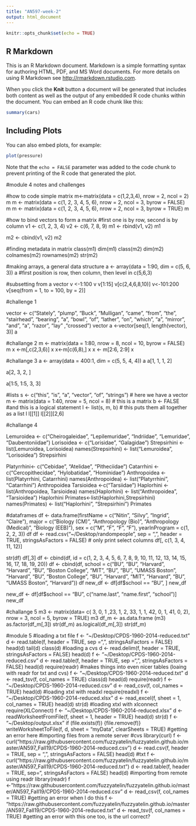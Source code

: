 ```yaml
---
title: "AN597-week-2"
output: html_document
---
```


```r
knitr::opts_chunk$set(echo = TRUE)
```

## R Markdown

This is an R Markdown document. Markdown is a simple formatting syntax for authoring HTML, PDF, and MS Word documents. For more details on using R Markdown see <http://rmarkdown.rstudio.com>.

When you click the **Knit** button a document will be generated that includes both content as well as the output of any embedded R code chunks within the document. You can embed an R code chunk like this:

```r
summary(cars)
```

## Including Plots

You can also embed plots, for example:

```r
plot(pressure)
```

Note that the `echo = FALSE` parameter was added to the code chunk to prevent printing of the R code that generated the plot.

#module 4 notes and challenges

#how to code simple matrix
m<-matrix(data = c(1,2,3,4), nrow = 2, ncol = 2)
m 
m <- matrix(data = c(1, 2, 3, 4, 5, 6), nrow = 2, ncol = 3, byrow = FALSE)
m
m <- matrix(data = c(1, 2, 3, 4, 5, 6), nrow = 2, ncol = 3, byrow = TRUE)
m

#how to bind vectors to form a matrix
#first one is by row, second is by column 
v1 <- c(1, 2, 3, 4)
v2 <- c(6, 7, 8, 9)
m1 <- rbind(v1, v2)
m1

m2 <- cbind(v1, v2)
m2

#finding metadata in matrix
class(m1)
dim(m1)
class(m2)
dim(m2)
colnames(m2)
rownames(m2)
str(m2) 

#making arrays, a general data structure
a <- array(data = 1:90, dim = c(5, 6, 3))
a
#first position is row, then column, then level in c(5,6,3)

#subsetting from a vector
v <-1:100
v
v[1:15]
v[c(2,4,6,8,10)]
v<-101:200
v[seq(from = 1, to = 100, by = 2)]

#challenge 1

vector <- c("Stately", "plump", "Buck", "Mulligan", "came", "from", "the", "stairhead", "bearing", "a", "bowl", "of", "lather", "on", "which", "a", "mirror", "and", "a", "razor", "lay" ,"crossed")
vector
a <-vector[seq(1, length(vector), 3)]
a

#challange 2
m <- matrix(data = 1:80, nrow = 8, ncol = 10, byrow = FALSE)
m
x <-m[,c(2,3,6)]
x
x<-m[c(6,8),]
x
x <- m[2:6, 2:9]
x

#challange 3
a <- array(data = 400:1, dim = c(5, 5, 4, 4))
a
a[1, 1, 1, 2]

a[2, 3, 2, ]

a[1:5, 1:5, 3, 3]

#lists 
s <- c("this", "is", "a", "vector", "of", "strings")  # here we have a vector
m <- matrix(data = 1:40, nrow = 5, ncol = 8)  # this is a matrix
b <- FALSE  #and this is a logical statement
l <- list(s, m, b)  # this puts them all together as a list
l
l[[1]]
l[[2]][2,6]

#challange 4

Lemuroidea <- c("Cheirogaleidae", "Lepilemuridae", "Indriidae", "Lemuridae",
    "Daubentoniidae")
Lorisoidea <- c("Lorisidae", "Galagidae")
Strepsirhini <- list(Lemuroidea, Lorisoidea)
names(Strepsirhini) <- list("Lemuroidea", "Lorisoidea")
Strepsirhini

Platyrrhini<- c("Cebidae", "Atelidae", "Pitheciidae")
Catarrhini <- c("Cercopithecidae", "Hylobatidae", "Hominidae")
Anthropoidea <- list(Platyrrhini, Catarrhini)
names(Anthropoidea) <- list("Platyrrhini", "Catarrhini")
Anthropoidea
Tarsioidea <-c("Tarsiidae")
Haplorhini <-list(Anthropoidea, Tarsioidea)
names(Haplorhini) <- list("Anthropoidea", "Tarsioidea")
Haplorhini
Primates<-list(Haplorhini,Strepsirhini)
names(Primates) <- list("Haplorhini", "Strepsirhini")
Primates

#dataframes
df <- data.frame(firstName = c("Nitin", "Silvy", "Ingrid", "Claire"), major = c("Biology (CM)",
    "Anthropology (Bio)", "Anthropology (Medical)", "Biology (EEB)"), sex = c("M",
    "F", "F", "F"), yearInProgram = c(1, 2, 2, 3))
df
df <- read.csv("~/Desktop/randompeople", sep = ",", header = TRUE, stringsAsFactors = FALSE)
# only print select columns
df[, c(1, 3, 4, 11, 12)]

str(df)
df[,3]
df <- cbind(df, id = c(1, 2, 3, 4, 5, 6, 7, 8, 9, 10, 11, 12, 13, 14, 15, 16,
    17, 18, 19, 20))
df <- cbind(df, school = c("BU", "BU", "Harvard", "Harvard", "BU", "Boston College",
    "MIT", "BU", "BU", "UMASS Boston", "Harvard", "BU", "Boston College", "BU",
    "Harvard", "MIT", "Harvard", "BU", "UMASS Boston", "Harvard"))
df
new_df <- df[df$school == "BU", ]
new_df

new_df <- df[df$school == "BU", c("name.last", "name.first", "school")]
new_df

#challange 5
m3 <- matrix(data= c( 3, 0, 1 ,23, 1, 2, 33, 1, 1, 42, 0, 1, 41, 0, 2), nrow = 3, ncol = 5, byrow = TRUE)
m3
df_m <- as.data.frame (m3)
as.factor(df_m[,3])
str(df_m)
as.logical(df_m[,3])
str(df_m)

#module 5
#loading a txt file
f <- "~/Desktop/CPDS-1960-2014-reduced.txt"
d <- read.table(f, header = TRUE, sep =",", stringsAsFactors = FALSE)
head(d)
tail(d)
class(d)
#loading a cvs
d <- read.delim(f, header = TRUE, stringsAsFactors = FALSE)
head(d) 
f <- "~/Desktop/CPDS-1960-2014-reduced.csv"
d <- read.table(f, header = TRUE, sep =",", stringsAsFactors = FALSE)
head(d)
require(readr)
#makes things into even nicer tables (loaing with readr for txt and cvs)
f <- "~/Desktop/CPDS-1960-2014-reduced.txt"
d <- read_tsv(f, col_names = TRUE)
class(d)
head(d)
require(readr)
f <- "~/Desktop/CPDS-1960-2014-reduced.csv"
d <- read_csv(f, col_names = TRUE)
head(d)
#loading xtxl with readxl
require(readxl)
f <- "~/Desktop/CPDS-1960-2014-reduced.xlsx"
d <- read_excel(f, sheet = 1, col_names = TRUE)
head(d)
str(d)
#loading xtxl with xlconnect
require(XLConnect)
f <- "~/Desktop/CPDS-1960-2014-reduced.xlsx"
d <- readWorksheetFromFile(f, sheet = 1, header = TRUE)
head(d)
str(d)
f <- "~/Desktop/output.xlsx"
if (file.exists(f)) {file.remove(f)}
writeWorksheetToFile(f, d, sheet = "myData", clearSheets = TRUE)
#getting an error here
#importing files from a remote server
#cvs
library(curl)
f <- curl("https://raw.githubusercontent.com/fuzzyatelin/fuzzyatelin.github.io/master/AN597_Fall19/CPDS-1960-2014-reduced.csv")
d <- read.csv(f, header = TRUE, sep = ",", stringsAsFactors = FALSE)
head(d)
#txt
f <- curl("https://raw.githubusercontent.com/fuzzyatelin/fuzzyatelin.github.io/master/AN597_Fall19/CPDS-1960-2014-reduced.txt")
d <- read.table(f, header = TRUE, sep="\t", stringsAsFactors = FALSE)
head(d)
#importing from remote using readr
library(readr)
f <- "https://raw.githubusercontent.com/fuzzyatelin/fuzzyatelin.github.io/master/AN597_Fall19/CPDS-1960-2014-reduced.csv"
d <- read_csv(f, col_names = TRUE)
#getting an error when I do this
f <- "https://raw.githubusercontent.com/fuzzyatelin/fuzzyatelin.github.io/master/AN597_Fall19/CPDS-1960-2014-reduced.txt"
d <- read_tsv(f, col_names = TRUE)
#getting an error with this one too, is the url correct?
